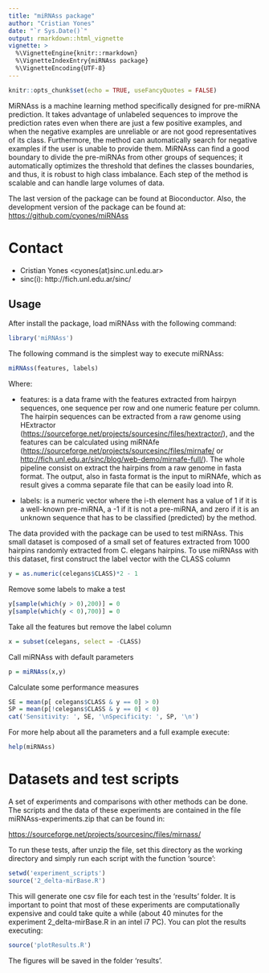 ```yaml
---
title: "miRNAss package"
author: "Cristian Yones"
date: "`r Sys.Date()`"
output: rmarkdown::html_vignette
vignette: >
  %\VignetteEngine{knitr::rmarkdown}
  %\VignetteIndexEntry{miRNAss package}
  %\VignetteEncoding{UTF-8}
---
```


```r
knitr::opts_chunk$set(echo = TRUE, useFancyQuotes = FALSE)
```

MiRNAss is a machine learning method specifically designed for pre-miRNA
prediction. It takes advantage of unlabeled sequences to improve the prediction
rates even when there are just a few positive examples, and when the negative
examples are unreliable or are not good representatives of its class. 
Furthermore, the method can automatically search for negative examples if the
user is unable to provide them. MiRNAss can find a good boundary to divide the
pre-miRNAs from other groups of sequences; it automatically optimizes the
threshold that defines the classes boundaries, and thus, it is robust to high
class imbalance. Each step of the method is scalable and can handle large
volumes of data.

The last version of the package can be found at Bioconductor. Also, the
development version of the package can be found at:
<https://github.com/cyones/miRNAss>

# Contact
- Cristian Yones <cyones(at)sinc.unl.edu.ar>
- sinc(i):  http://fich.unl.edu.ar/sinc/

Usage
-----
After install the package, load miRNAss with the following command:

```r
library('miRNAss')
```

The following command is the simplest way to execute miRNAss:

```r
miRNAss(features, labels)
```

Where:

* features: is a data frame with the features extracted from hairpyn sequences,
one sequence per row and one numeric feature per column. The hairpin sequences
can be extracted from a raw genome using HExtractor
(<https://sourceforge.net/projects/sourcesinc/files/hextractor/>),
and the features can be calculated using miRNAfe
(<https://sourceforge.net/projects/sourcesinc/files/mirnafe/> or
<http://fich.unl.edu.ar/sinc/blog/web-demo/mirnafe-full/>). The whole pipeline
consist on extract the hairpins from a raw genome in fasta format. The output,
also in fasta format is the input to miRNAfe, which as result gives a comma
separate file that can be easily load into R.

* labels: is a numeric vector where the i-th element has a value of 1 if it is
a well-known pre-miRNA, a -1 if it is not a pre-miRNA, and zero if it is an
unknown sequence that has to be classified (predicted) by the method.

The data provided with the package can be used to test miRNAss. This small
dataset is composed of a small set of features extracted from 1000 hairpins
randomly extracted from C. elegans hairpins. To use miRNAss with this dataset,
first construct the label vector with the CLASS column
```r
y = as.numeric(celegans$CLASS)*2 - 1
```

Remove some labels to make a test
```r
y[sample(which(y > 0),200)] = 0
y[sample(which(y < 0),700)] = 0
```

Take all the features but remove the label column
```r
x = subset(celegans, select = -CLASS)
```

Call miRNAss with default parameters
```r
p = miRNAss(x,y)
```

Calculate some performance measures
```r
SE = mean(p[ celegans$CLASS & y == 0] > 0)
SP = mean(p[!celegans$CLASS & y == 0] < 0)
cat('Sensitivity: ', SE, '\nSpecificity: ', SP, '\n')
```

For more help about all the parameters and a full example execute:
```r
help(miRNAss)
```
# Datasets and test scripts
A set of experiments and comparisons with other methods can be done. The
scripts and the data of these experiments are contained in the file miRNAss-experiments.zip that can be found in:

<https://sourceforge.net/projects/sourcesinc/files/mirnass/>

To run these tests, after unzip the file, set this directory as the working
directory and simply run each script with the function 'source':

```r
setwd('experiment_scripts')
source('2_delta-mirBase.R')
```

This will generate one csv file for each test in the 'results' folder. It is
important to point that most of these experiments are computationally expensive
and could take quite a while (about 40 minutes for the experiment
2_delta-mirBase.R in an intel i7 PC). You can plot the results executing:

```r
source('plotResults.R')
```

The figures will be saved in the folder 'results'.
